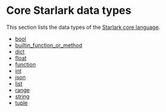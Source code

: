 <html devsite>
<head>
  <meta name="project_path" value="/_project.yaml">
  <meta name="book_path" value="/versions/6.2.0/_book.yaml">
</head>
<body>
<h1 class="page-title">Core Starlark data types</h1>

This section lists the data types of the <a href='https://github.com/bazelbuild/starlark/blob/master/spec.md#built-in-constants-and-functions'>Starlark core language</a>.

<ul>

<li><a href="/versions/6.2.0/rules/lib/bool">bool</a></li>

<li><a href="/versions/6.2.0/rules/lib/builtin_function_or_method">builtin_function_or_method</a></li>

<li><a href="/versions/6.2.0/rules/lib/dict">dict</a></li>

<li><a href="/versions/6.2.0/rules/lib/float">float</a></li>

<li><a href="/versions/6.2.0/rules/lib/function">function</a></li>

<li><a href="/versions/6.2.0/rules/lib/int">int</a></li>

<li><a href="/versions/6.2.0/rules/lib/json">json</a></li>

<li><a href="/versions/6.2.0/rules/lib/list">list</a></li>

<li><a href="/versions/6.2.0/rules/lib/range">range</a></li>

<li><a href="/versions/6.2.0/rules/lib/string">string</a></li>

<li><a href="/versions/6.2.0/rules/lib/tuple">tuple</a></li>
</ul>
</body>
</html>
